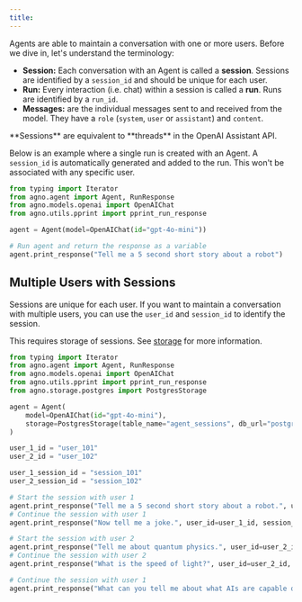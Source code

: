 ```yaml
---
title: 
---
```


Agents are able to maintain a conversation with one or more users. Before we dive in, let's understand the terminology:

- **Session:** Each conversation with an Agent is called a **session**. Sessions are identified by a `session_id` and should be unique for each user.
- **Run:** Every interaction (i.e. chat) within a session is called a **run**. Runs are identified by a `run_id`.
- **Messages:** are the individual messages sent to and received from the model. They have a `role` (`system`, `user` or `assistant`) and `content`.

<Tip>
**Sessions** are equivalent to **threads** in the OpenAI Assistant API.
</Tip>

Below is an example where a single run is created with an Agent. A `session_id` is automatically generated and added to the run. This won't be associated with any specific user.

```python
from typing import Iterator
from agno.agent import Agent, RunResponse
from agno.models.openai import OpenAIChat
from agno.utils.pprint import pprint_run_response

agent = Agent(model=OpenAIChat(id="gpt-4o-mini"))

# Run agent and return the response as a variable
agent.print_response("Tell me a 5 second short story about a robot")
```

## Multiple Users with Sessions

Sessions are unique for each user. If you want to maintain a conversation with multiple users, you can use the `user_id` and `session_id` to identify the session.

This requires storage of sessions. See [storage](/agents/storage) for more information.

```python
from typing import Iterator
from agno.agent import Agent, RunResponse
from agno.models.openai import OpenAIChat
from agno.utils.pprint import pprint_run_response
from agno.storage.postgres import PostgresStorage

agent = Agent(
    model=OpenAIChat(id="gpt-4o-mini"), 
    storage=PostgresStorage(table_name="agent_sessions", db_url="postgresql+psycopg://ai:ai@localhost:5532/ai"),
)

user_1_id = "user_101"
user_2_id = "user_102"

user_1_session_id = "session_101"
user_2_session_id = "session_102"

# Start the session with user 1
agent.print_response("Tell me a 5 second short story about a robot.", user_id=user_1_id, session_id=user_1_session_id)
# Continue the session with user 1
agent.print_response("Now tell me a joke.", user_id=user_1_id, session_id=user_1_session_id)

# Start the session with user 2
agent.print_response("Tell me about quantum physics.", user_id=user_2_id, session_id=user_2_session_id)
# Continue the session with user 2
agent.print_response("What is the speed of light?", user_id=user_2_id, session_id=user_2_session_id)

# Continue the session with user 1
agent.print_response("What can you tell me about what AIs are capable of?", user_id=user_1_id, session_id=user_1_session_id)
```
